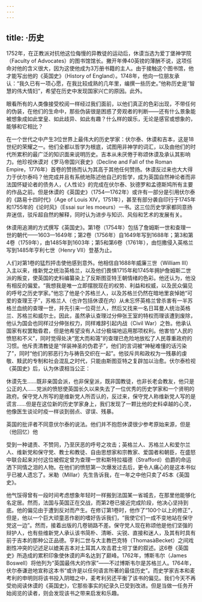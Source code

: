 ```yaml
---
---
---
```

title: ·历史
---




1752年，在正教派对抗他这位侮慢的异教徒的运动后，休谟当选为爱丁堡神学院（Faculty of Advocates）的图书馆馆长。撇开年俸40英镑的薄酬不说，这项任命对他的含义很大，因为这使他成为3万册书籍的主人。由于接触这个图书馆，他才能写出他的《英国史》（History of England）。1748年，他向一位朋友承认：“我久已有一项心愿，在我比较成熟的几年里，编撰一些历史。”他称历史是“智慧的伟大情妇”，希望在历史中发现国家兴亡的原因。此外。

眼看所有的人类像接受校阅一样经过我们面前，以他们真正的色彩出现，不带任何的伪装，在他们的生命中，那些伪装很是困惑了旁观者的判断——还有什么景象能被想象成如此堂皇、如此歧异、如此有趣？什么样的娱乐，无论是感官或想象的，能够和它相比？



在一个世代之中产生3位世界上最伟大的历史学家：伏尔泰、休谟和吉本，这是18世纪的荣耀之一。他们全都以哲学为根底，试图用非神学的词汇，以及由他们的时代所累积的最广泛的知识面来说明历史。吉本从未厌倦于称颂休谟及承认其影响力。他珍视休谟对《罗马帝国兴衰史》（Decline and Fall of the Roman Empire，1776年）首卷的赞扬而认为其高于其他任何赞扬。休谟反过来也大大得力于伏尔泰吗？他完成并且有系统地陈述他自己的哲学，成为英国自然神论者而非法国怀疑论者的债务人，《人性论》的完成在伏尔泰、狄德罗和孟德斯鸠所有主要的作品之前。但是休谟的《英国史》（1754—1762年）或许有一部分是引用伏尔泰的《路易十四时代》（Age of Louis XIV，1751年），甚至有部分袭自印行于1745年和1755年的《论时风》（Essai sur les moeurs）一书。这三位历史学家都同意扬弃迷信，驳斥超自然的解释，同时认为进步与知识、风俗和艺术的发展有关。

休谟用追溯的方式撰写《英国史》。第1卷（1754年）包括了詹姆斯一世和查理一世的朝代——1603—1649年；第2卷（1756年）自1649年写到1688年；第3和第4卷（1759年），由1485年到1603年；第5和第6卷（1761年），由恺撒侵入英格兰写到1485年亨利七世（Henry Ⅶ）登基为止。

人们对第1卷的猛烈抨击使他感到意外。他相信自1688年威廉三世（William Ⅲ）入主以来，维新党之统治英格兰，以及他们畏惧1715年和1745年拥护詹姆斯二世派的叛变，使英国的史料编纂染上了反斯图亚特王朝情绪的色彩。他还认为，他没有相反的偏爱。“我想我是唯一立即摆脱现在的权势、利益和权威，以及民众偏见的呼号之历史学家。”他忘了他是个苏格兰人，以及苏格兰仍然在暗地里哀悼她“可爱的查理王子”，苏格兰人（也许包括休谟在内）从未忘怀英格兰曾杀害有一半苏格兰血统的查理一世，并先引来一位荷兰人，然后又找来一名日耳曼人统治英格兰、苏格兰和威尔士。因此，虽然承认查理过分伸张王室的特权而理该遭到废除，他认为国会也同样过分伸张权力，同样难辞引起内战（Civil War）之咎。他承认国家有权罢黜昏君，但是他希望没有人过分极端地运用那项权利。他害怕“人民的愤怒和不义”，同时觉得处决“宽大而和蔼”的查理已危险地放松了人民尊重政府的习惯。他斥责清教徒是“佯装神圣的伪君子”，他们的言词被“神秘难懂的话污染了”，同时“他们的邪恶行为与祷告交织在一起”。他驳斥共和政权为一残暴的虔敬、黩武的专制和社会混乱之时代，只能由斯图亚特之复辟加以治愈。伏尔泰检视《英国史》后，认为休谟相当公正：

休谟先生……既非亲国会派，也非保皇派，既非国教徒，也非长老会教友，他只是公正的人……党派的愤怒使英国长久以来失去了一位优秀的历史学家和一个贤明的政府。保守党人所写的是维新党人所否认的，反过来，保守党人称维新党人写的是谎言……但是在这位新的历史学家身上，我们发现了一颗比他的史料卓越的心灵，他像医生谈论时疫一样谈到弱点、谬误、残暴。



英国的批评者不同意伏尔泰的说法。他们并不抱怨休谟很少参考原始来源，但是（他回忆）他

受到一种谴责、不赞同，乃至厌恶的呼号之攻击；英格兰人、苏格兰人和爱尔兰人、维新党和保守党、教士和教徒、自由思想家和宗教家、爱国者和朝臣，在盛怒中联合起来对付这位被假定曾为查理一世和斯特拉福德（Strafford）伯爵的命运洒下同情之泪的人物。在他们的愤怒第一次爆发过去后，更令人痛心的是这本书似乎已被人遗忘了。米勒（Millar）先生告诉我，在一年之中他只卖了45本《英国史》。



他气馁得曾有一段时间考虑想象年轻时一样搬到法国某一省城去，在那里他能够化名定居。然而，法国与英国正在交战，而第2卷已接近完成阶段，他决心坚持到底。他的偏见由于遭到反对而产生。在修订第1卷时，他作了“100个以上的修正”，但是，他以一个巨大顽童恶作剧的嗜好告诉我们，“我使它们一成不变地站在保守党这一边”。然而，接着出版的几卷销路不差。保守党人现在称颂他是他们坚强的辩护人，也有些维新党人承认该书简朴、清晰、尖锐、直接和迷人，及其有时具有前于吉本的那种公正品德。亨利二世与大主教巴克特（ThomasàBecket）之间戏剧性冲突的记述足以媲美吉本对土耳其人攻击君士坦丁堡的叙述。这6卷《英国史》所造成的累积印象使休谟的声名达到了巅峰。1762年，博斯韦尔（James Boswell）将他列为“英国最伟大的作家”——不过博斯韦尔是苏格兰人。1764年，伏尔泰谦逊地宣称这本书“或许是以任何语言所著的最佳历史”。而史学家吉本和麦考利的申明则将该书投入阴暗之中，麦考利另还平衡了该书的偏见。我们今天不再受劝阅读休谟的《英国史》，它那些事实的纪录久已受到改进。但是当做一任务开始阅览的读者，则会发现该书之带来启发和乐趣。